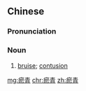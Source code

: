 ==Chinese==
{{zh-forms}}

===Pronunciation===
{{zh-pron
|m=yūqīng
|cat=n
}}

===Noun===
{{zh-noun}}

# [[bruise]]; [[contusion]]

[[mg:瘀青]]
[[chr:瘀青]]
[[zh:瘀青]]